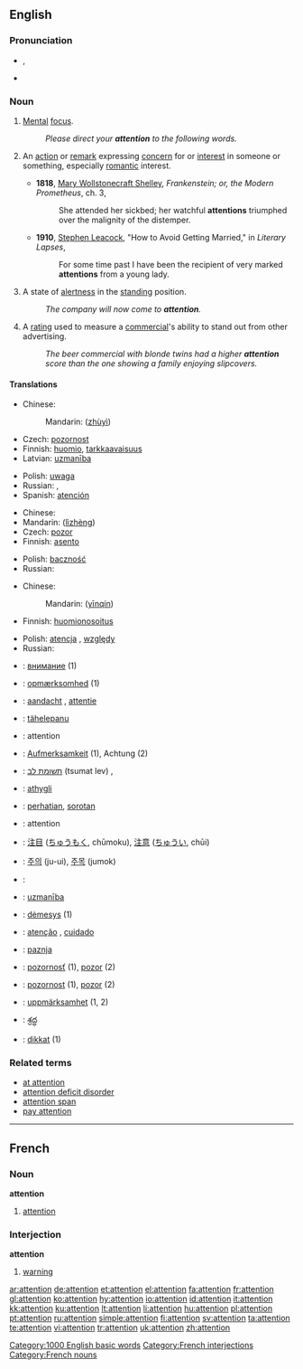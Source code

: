 {{wikipedia}}
==English==

{{rank|single|foot|beauty|618|attention|standing|books|knows}}

===Pronunciation===
*{{IPA|/əˈtɛn.ʃən/}}, {{SAMPA|/@"tEn.S@n/}}
*{{audio|en-us-attention.ogg|Audio (US)}}

===Noun===
{{en-noun}}

# {{uncountable}} [[Mental]] [[focus]].
#: ''Please direct your '''attention''' to the following words.''
# {{context|countable|often plural}} An [[action]] or [[remark]] expressing [[concern]] for or [[interest]] in someone or something, especially [[romantic]] interest. 
#*'''1818''', [[w:Mary Wollstonecraft Shelley|Mary Wollstonecraft Shelley]], ''Frankenstein; or, the Modern Prometheus'', ch. 3,
#*:She attended her sickbed; her watchful '''attentions''' triumphed over the malignity of the distemper.
#*'''1910''', [[w:Stephen Leacock|Stephen Leacock]], "How to Avoid Getting Married," in ''Literary Lapses'',
#*:For some time past I have been the recipient of very marked '''attentions''' from a young lady.
# {{context|uncountable|military}} A state of [[alertness]] in the [[standing]] position.
#: ''The company will now come to '''attention'''.''
# {{rfd-redundant}} {{context|uncountable|advertising}} A [[rating]] used to measure a [[commercial]]'s ability to stand out from other advertising.
#: ''The beer commercial with blonde twins had a higher '''attention''' score than the one showing a family enjoying slipcovers.''

====Translations====
{{trans-top|mental focus}}
*Chinese:
*:Mandarin: {{zh-ts|注意|注意}} ([[zhù]][[yì]])
*Czech: [[pozornost]] {{f}}
*Finnish: [[huomio]], [[tarkkaavaisuus]]
*Latvian: [[uzmanība]] {{f}}
{{trans-mid}}
*Polish: [[uwaga]] {{f}}
*Russian: {{t|ru|внимание|n|sc=Cyrl|tr=vnimánije}}, {{t|ru|внимательность|f|cs=Cyrl|tr=vnimát'el'nost'}}
*Spanish: [[atención]] {{f}}
{{trans-bottom}}

{{trans-top|state of alertness in the standing position}}
*Chinese:
*Mandarin:{{zh-ts|立正|立正}} ([[lì]][[zhèng]])
*Czech: [[pozor]] {{m}}
*Finnish: [[asento]]
{{trans-mid}}
*Polish: [[baczność]] {{f}}
*Russian: {{t|ru|внимание|n|sc=Cyrl|tr=vnimánije}}
{{trans-bottom}}

{{trans-top|romantic interest}}
*Chinese:
*:Mandarin: {{zh-ts|殷勤|殷勤}} ([[yīn]][[qín]])
*Finnish: [[huomionosoitus]]
{{trans-mid}}
*Polish: [[atencja]] {{f}}, [[względy]]  
*Russian: {{t|ru|внимание|n|sc=Cyrl|tr=vnimánije}}
{{trans-bottom}}

{{checktrans-top}}
<!--added {{ttbc|}}s here.-->
*{{ttbc|Bulgarian}}: [[внимание]] {{n}} (1)
*{{ttbc|Danish}}: [[opmærksomhed]] {{c}} (1)
*{{ttbc|Dutch}}: [[aandacht]] {{f}}, [[attentie]] {{f}}
*{{ttbc|Estonian}}: [[tähelepanu]]
*{{ttbc|French}}: attention {{f}}
*{{ttbc|German}}: [[Aufmerksamkeit]] {{f}} (1), Achtung  {{f}} (2)
*{{ttbc|Hebrew}}: [[תשומת לב]] (tsumat lev) {{f}}, {{he-translation|קשב|keshev}} {{m}}
*{{ttbc|Icelandic}}: [[athygli]] {{f}}
*{{ttbc|Indonesian}}: [[hati|perhatian]], [[sorot|sorotan]]
*{{ttbc|Interlingua}}: attention
{{trans-mid}}
*{{ttbc|Japanese}}: [[注目]] ([[ちゅうもく]], chūmoku), [[注意]] ([[ちゅうい]], chūi)
*{{ttbc|Korean}}: [[주의]] (ju-ui), [[주목]] (jumok)
*{{ttbc|Kurdish}}: {{KUchar|[[ئاگاداری]]}}
*{{ttbc|Latvian}}: [[uzmanība]] {{f}}
*{{ttbc|Lithuanian}}: [[dėmesys]] {{m}} (1)
*{{ttbc|Portuguese}}: [[atenção]] {{f}}, [[cuidado]] {{m}}
*{{ttbc|Serbian}}: [[paznja]] {{f}}
*{{ttbc|Slovak}}: [[pozornosť]] {{f}} (1), [[pozor]] {{m}} (2)
*{{ttbc|Slovene}}: [[pozornost]] {{f}} (1), [[pozor]] {{m}} (2)
*{{ttbc|Swedish}}: [[uppmärksamhet]] {{c}} (1, 2)
*{{ttbc|Telugu}}: [[శ్రద్ధ]]
*{{ttbc|Turkish}}: [[dikkat]] {{n}} (1)
{{trans-bottom}}

===Related terms===
*[[at attention]]
*[[attention deficit disorder]]
*[[attention span]]
*[[pay attention]]

[[Category:1000 English basic words]]

----

==French==

===Noun===
'''attention'''

# [[attention]]

===Interjection===
'''attention'''

# [[warning]]

[[Category:French interjections]]
[[Category:French nouns]]

[[ar:attention]]
[[de:attention]]
[[et:attention]]
[[el:attention]]
[[fa:attention]]
[[fr:attention]]
[[gl:attention]]
[[ko:attention]]
[[hy:attention]]
[[io:attention]]
[[id:attention]]
[[it:attention]]
[[kk:attention]]
[[ku:attention]]
[[lt:attention]]
[[li:attention]]
[[hu:attention]]
[[pl:attention]]
[[pt:attention]]
[[ru:attention]]
[[simple:attention]]
[[fi:attention]]
[[sv:attention]]
[[ta:attention]]
[[te:attention]]
[[vi:attention]]
[[tr:attention]]
[[uk:attention]]
[[zh:attention]]